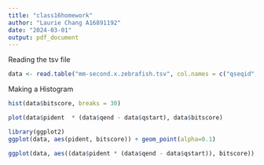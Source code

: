 ```yaml
---
title: "class16homework"
author: "Laurie Chang A16891192"
date: "2024-03-01"
output: pdf_document
---
```


Reading the tsv file

```r
data <- read.table("mm-second.x.zebrafish.tsv", col.names = c("qseqid", "sseqid", "pident", "length", "mismatch", "gapopen", "qstart", "qend", "sstart", "send", "evalue", "bitscore"))
```

Making a Histogram

```r
hist(data$bitscore, breaks = 30)
```

```r
plot(data$pident  * (data$qend - data$qstart), data$bitscore)
```

```r
library(ggplot2)
ggplot(data, aes(pident, bitscore)) + geom_point(alpha=0.1) 
```

```r
ggplot(data, aes((data$pident * (data$qend - data$qstart)), bitscore)) + geom_point(alpha=0.1) + geom_smooth()

```

